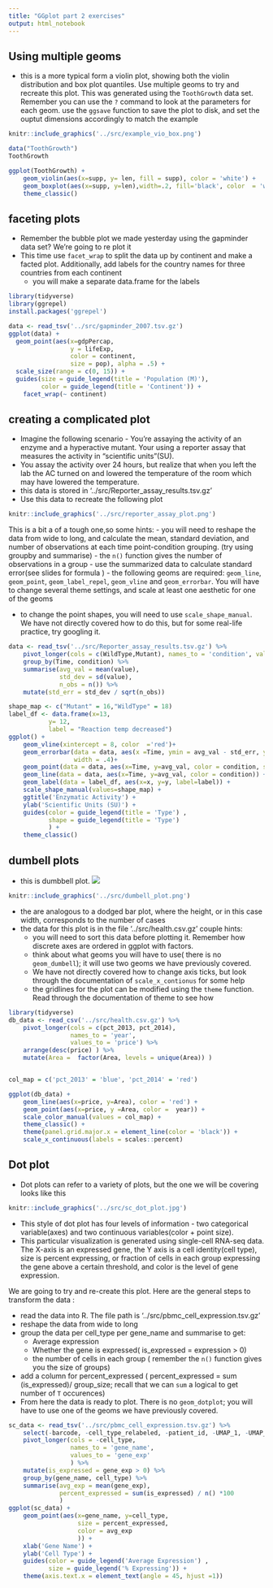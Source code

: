```yaml
---
title: "GGplot part 2 exercises"
output: html_notebook
---
```



## Using multiple geoms 

- this is a more typical form a violin plot, showing both the violin distribution and box plot quantiles. Use multiple geoms to try and recreate this plot. This was generated using the `ToothGrowth` data set. Remember you can use the `?` command to look at the parameters for each geom. use the `ggsave` function to save the plot to disk, and set the ouptut dimensions accordingly to match the example

```r
knitr::include_graphics('../src/example_vio_box.png')
```


```r
data("ToothGrowth") 
ToothGrowth

ggplot(ToothGrowth) + 
    geom_violin(aes(x=supp, y= len, fill = supp), color = 'white') + 
    geom_boxplot(aes(x=supp, y=len),width=.2, fill='black', color  = 'white') + 
    theme_classic()
```

## faceting plots 

- Remember the bubble plot we made yesterday using the gapminder data set? We're going to re plot it
- This time use `facet_wrap` to split the data up by continent and make a facted plot. Additionally, add labels for the country names for three countries from each continent
    - you will make a separate data.frame for the labels 

```r
library(tidyverse)
library(ggrepel)
install.packages('ggrepel')

data <- read_tsv('../src/gapminder_2007.tsv.gz') 
ggplot(data) + 
  geom_point(aes(x=gdpPercap, 
                 y = lifeExp, 
                 color = continent,
                 size = pop), alpha = .5) + 
  scale_size(range = c(0, 15)) + 
  guides(size = guide_legend(title = 'Population (M)'),
         color = guide_legend(title = 'Continent')) + 
    facet_wrap(~ continent)

```


## creating a complicated plot

- Imagine the following scenario - You're assaying the activity of an enzyme and a hyperactive mutant. Your using a reporter assay that measures the activity in "scientific units"(SU).
- You assay the activity over 24 hours, but realize that when you left the lab the AC turned on and lowered the temperature of the room which may have lowered the temperature.
- this data is stored in '../src/Reporter_assay_results.tsv.gz'
- Use this data to recreate the following plot

```r
knitr::include_graphics('../src/reporter_assay_plot.png')
```

This is a bit a of a tough one,so some hints: 
- you will need to reshape the data from wide to long, and calculate the mean, standard deviation, and number of observations at each time point-condition grouping. (try using groupby and summarise)
    - the `n()` function gives the number of observations in a group
- use the  summarized data to calculate standard error(see slides for formula )
- the following geoms are required: `geom_line`, `geom_point`, `geom_label_repel`, `geom_vline` and `geom_errorbar`. You will have to change several theme settings, and scale at least one aesthetic for one of the geoms

- to change the point shapes, you will need to use `scale_shape_manual`. We have not directly covered how to do this, but for some real-life practice, try googling it.

```r

data <- read_tsv('../src/Reporter_assay_results.tsv.gz') %>% 
    pivot_longer(cols = c(WildType,Mutant), names_to = 'condition', values_to = 'value') %>% 
    group_by(Time, condition) %>% 
    summarise(avg_val = mean(value), 
              std_dev = sd(value), 
              n_obs = n()) %>% 
    mutate(std_err = std_dev / sqrt(n_obs))

shape_map <- c("Mutant" = 16,"WildType" = 18)
label_df <- data.frame(x=13,
           y= 12, 
           label = "Reaction temp decreased")
ggplot() + 
    geom_vline(xintercept = 8, color  ='red')+
    geom_errorbar(data = data, aes(x =Time, ymin = avg_val - std_err, ymax = avg_val  + std_err ), 
                  width = .4)+
    geom_point(data = data, aes(x=Time, y=avg_val, color = condition, shape = condition), size = 3) + 
    geom_line(data = data, aes(x=Time, y=avg_val, color = condition)) +
    geom_label(data = label_df, aes(x=x, y=y, label=label)) + 
    scale_shape_manual(values=shape_map) + 
    ggtitle('Enzymatic Activity') + 
    ylab('Scientific Units (SU)') + 
    guides(color = guide_legend(title = 'Type') ,
           shape = guide_legend(title = 'Type')
           ) + 
    theme_classic()


```


## dumbell plots
- this is dumbbell plot. 
![](../src/dumbell_plot.png)

```r
knitr::include_graphics('../src/dumbell_plot.png')
```

- the are analogous to a dodged bar plot, where the height, or in this case width, corresponds to the number of cases 
- the data for this plot is in the file '../src/health.csv.gz'
couple hints: 
    - you will need to sort this data before plotting it. Remember how discrete axes are ordered in ggplot with factors.
    - think about what geoms you will have to use( there is no `geom_dumbell`); it will use two geoms we have previously covered. 
    - We have not directly covered how to change axis ticks, but look through the documentation of `scale_x_contionus` for some help
    - the gridlines for the plot can be modified using the `theme` function. Read through the documentation of theme to see how 


```r
library(tidyverse)
db_data <- read_csv('../src/health.csv.gz') %>% 
    pivot_longer(cols = c(pct_2013, pct_2014),
                 names_to = 'year', 
                 values_to = 'price') %>% 
    arrange(desc(price) ) %>% 
    mutate(Area =  factor(Area, levels = unique(Area)) )


col_map = c('pct_2013' = 'blue', 'pct_2014' = 'red')

ggplot(db_data) + 
    geom_line(aes(x=price, y=Area), color = 'red') + 
    geom_point(aes(x=price, y =Area, color =  year)) + 
    scale_color_manual(values = col_map) + 
    theme_classic() + 
    theme(panel.grid.major.x = element_line(color = 'black')) +
    scale_x_continuous(labels = scales::percent)


```


## Dot plot 

- Dot plots can refer to a variety of plots, but the one we will be covering looks like this 
```r
knitr::include_graphics('../src/sc_dot_plot.jpg')
```

- This style of dot plot has four levels of information - two categorical variable(axes) and two continuous variables(color + point size). 
- This particular visualization is generated using single-cell RNA-seq data. The X-axis is an expressed gene, the Y axis is a cell identity(cell type), size is percent expressing, or fraction of cells in each group expressing the gene above a certain threshold, and color is the level of gene expression.


We are going to try and re-create this plot. Here are the general steps to transform the data :

- read the data into R. The file path is '../src/pbmc_cell_expression.tsv.gz'
- reshape the data from wide to long 
- group the data per cell_type per gene_name and summarise to get:
     - Average expression
     - Whether the gene is expressed( is_expressed  = expression > 0)
     - the number of cells in each group ( remember the  `n()` function gives you the size of groups)
- add a column for percent_expressed ( percent_expressed = sum (is_expressed)/ group_size; recall that we can `sum` a logical to get number of `T` occurences)
- From here the data is ready to plot. There is no `geom_dotplot`; you will have to use one of the geoms we have previously covered. 


```r
sc_data <- read_tsv('../src/pbmc_cell_expression.tsv.gz') %>% 
    select(-barcode, -cell_type_relabeled, -patient_id, -UMAP_1, -UMAP_2) %>% 
    pivot_longer(cols = -cell_type, 
                 names_to = 'gene_name',
                 values_to = 'gene_exp'
                 ) %>% 
    mutate(is_expressed = gene_exp > 0) %>% 
    group_by(gene_name, cell_type) %>% 
    summarise(avg_exp = mean(gene_exp), 
              percent_expressed = sum(is_expressed) / n() *100
              )
ggplot(sc_data) + 
    geom_point(aes(x=gene_name, y=cell_type, 
                   size = percent_expressed, 
                   color = avg_exp
                   )) +
    xlab('Gene Name') + 
    ylab('Cell Type') + 
    guides(color = guide_legend('Average Expression') ,
           size = guide_legend('% Expressing')) + 
    theme(axis.text.x = element_text(angle = 45, hjust =1))


```






